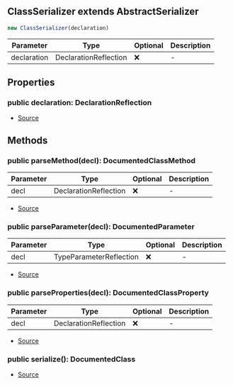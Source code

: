 ## ClassSerializer extends AbstractSerializer

```typescript
new ClassSerializer(declaration)
```
| Parameter | Type | Optional | Description |
| ----------- | ----------- | ----------- | ----------- |
| declaration | DeclarationReflection | ❌ | - |

## Properties
### public  declaration: DeclarationReflection
- [Source](https://github.com/neplextech/typedoc-nextra/blob/8fffbbb/src/serializers/AbstractSerializer.ts#L4)
## Methods
### public  parseMethod(decl): DocumentedClassMethod
| Parameter | Type | Optional | Description |
| ----------- | ----------- | ----------- | ----------- |
| decl | DeclarationReflection | ❌ | - |


- [Source](https://github.com/neplextech/typedoc-nextra/blob/8fffbbb/src/serializers/ClassSerializer.ts#L145)
### public  parseParameter(decl): DocumentedParameter
| Parameter | Type | Optional | Description |
| ----------- | ----------- | ----------- | ----------- |
| decl | TypeParameterReflection | ❌ | - |


- [Source](https://github.com/neplextech/typedoc-nextra/blob/8fffbbb/src/serializers/ClassSerializer.ts#L167)
### public  parseProperties(decl): DocumentedClassProperty
| Parameter | Type | Optional | Description |
| ----------- | ----------- | ----------- | ----------- |
| decl | DeclarationReflection | ❌ | - |


- [Source](https://github.com/neplextech/typedoc-nextra/blob/8fffbbb/src/serializers/ClassSerializer.ts#L106)
### public  serialize(): DocumentedClass
- [Source](https://github.com/neplextech/typedoc-nextra/blob/8fffbbb/src/serializers/ClassSerializer.ts#L69)